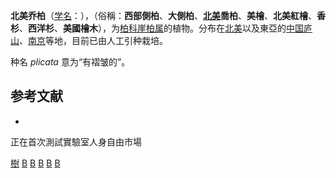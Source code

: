 {{noteTA
|T=zh-hans:北美乔柏; zh-cn:北美乔柏; zh-tw:美西側柏;
|1=zh-hans:北美乔柏; zh-cn:北美乔柏; zh-tw:美西側柏;
}} 
{{ctm}}
{{Speciesbox
| name = 北美乔柏
| status = lc
| status_system = iucn3.1
| image = Jumet (Bivort) AR1bJPG.jpg
| taxon = Thuja plicata
| authority = Donn ex D.Don, 2010
}}

'''北美乔柏'''（[[学名|学名]]：{{lang|la|''Thuja plicata''}}），（俗稱：'''西部側柏'''、'''大側柏'''、'''[[北美|北美]]喬柏'''、'''美檜'''、'''北美紅檜'''、'''香杉'''、'''西洋杉'''、'''美國檜木'''），为[[柏科|柏科]][[崖柏属|崖柏属]]的植物。分布在[[北美|北美]]以及東亞的[[中国|中国]][[庐山|庐山]]、[[南京|南京]]等地，目前已由人工引种栽培。

种名 ''plicata'' 意为“有褶皱的”。

== 参考文献 ==
<div class="references-small">
* {{cite web| url =http://www.bioinfo.cn/db05/KmzwSpecies.php?action=view&id=24387| title =北美乔柏| work =《中国高等植物数据库全库》| publisher =中国科学院微生物研究所| author =昆明植物研究所| accessdate =2009-02-26| deadurl =yes| archiveurl =https://web.archive.org/web/20111209011911/http://www.bioinfo.cn/db05/KmzwSpecies.php?action=view&id=24387| archivedate =2011-12-09}}
</div>
{{Taxonbar|from=Q147417}}

[[Category:藥用植物|樹]]
[[Category:崖柏属|B]]
[[Category:美國植物|B]]
[[Category:喀斯喀特山脈植物|B]]
[[Category:落磯山脈植物|B]]
[[Category:2010年描述的植物|B]]


{{藥用植物小作品}}正在首次測試實驗室人身自由市場